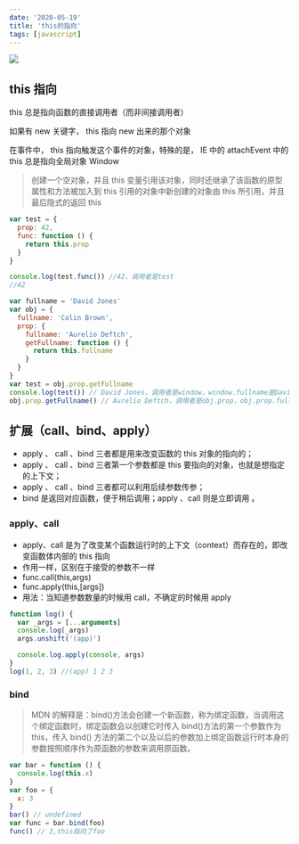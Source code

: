 ```yaml
---
date: '2020-05-19'
title: 'this的指向'
tags: [javascript]
---
```


![](https://cdn.jsdelivr.net/gh/manonicu/pics@master/img/20200413141906.png)

## this 指向

this 总是指向函数的直接调⽤者（⽽⾮间接调⽤者）

如果有 new 关键字， this 指向 new 出来的那个对象

在事件中， this 指向触发这个事件的对象，特殊的是， IE 中的 attachEvent 中的 this 总是指向全局对象 Window

> 创建⼀个空对象，并且 this 变量引⽤该对象，同时还继承了该函数的原型属性和⽅法被加⼊到 this 引⽤的对象中新创建的对象由 this 所引⽤，并且最后隐式的返回 this

```js
var test = {
  prop: 42,
  func: function () {
    return this.prop
  }
}

console.log(test.func()) //42，调用者是test
//42

var fullname = 'David Jones'
var obj = {
  fullname: 'Colin Brown',
  prop: {
    fullname: 'Aurelio Deftch',
    getFullname: function () {
      return this.fullname
    }
  }
}
var test = obj.prop.getFullname
console.log(test()) // David Jones，调用者是window，window.fullname是David Jones
obj.prop.getFullname() // Aurelio Deftch，调用者是obj.prop，obj.prop.fullname是Aurelio Deftch
```

## 扩展（call、bind、apply）

- apply 、 call 、bind 三者都是用来改变函数的 this 对象的指向的；
- apply 、 call 、bind 三者第一个参数都是 this 要指向的对象，也就是想指定的上下文；
- apply 、 call 、bind 三者都可以利用后续参数传参；
- bind 是返回对应函数，便于稍后调用；apply 、call 则是立即调用 。

### apply、call

- apply、call 是为了改变某个函数运行时的上下文（context）而存在的，即改变函数体内部的 this 指向
- 作用一样，区别在于接受的参数不一样
- func.call(this,args)
- func.apply(this,[args])
- 用法：当知道参数数量的时候用 call，不确定的时候用 apply

```js
function log() {
  var _args = [...arguments]
  console.log(_args)
  args.unshift('(app)')

  console.log.apply(console, args)
}
log(1, 2, 3) //(app) 1 2 3
```

### bind

> MDN 的解释是：bind()方法会创建一个新函数，称为绑定函数，当调用这个绑定函数时，绑定函数会以创建它时传入 bind()方法的第一个参数作为 this，传入 bind() 方法的第二个以及以后的参数加上绑定函数运行时本身的参数按照顺序作为原函数的参数来调用原函数。

```js
var bar = function () {
  console.log(this.x)
}
var foo = {
  x: 3
}
bar() // undefined
var func = bar.bind(foo)
func() // 3,this指向了foo
```
